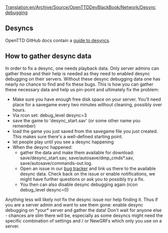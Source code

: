 [[Translation:en/Archive/Source/OpenTTDDevBlackBook/Network/Desync debugging]]
{{en/DevDoc}}

== Desyncs ==

OpenTTD GitHub docs contain a [https://github.com/OpenTTD/OpenTTD/blob/master/docs/desync.md guide to desyncs].

== How to gather desync data ==

In order to fix a desync, one needs playback data. Only server admins can gather those and their help is needed as they need to enabled desync debugging on their servers. Without these desync debugging data one has nearly no chance to find and fix these bugs. This is how you can gather these necessary data and help us pin-point and ultimately fix the problem:

* Make sure you have enough free disk space on your server. You'll need place for a savegame every two minutes without cleaning, possibly over hours.
* Via rcon set: debug_level desync=3
* save the game to 'desync_start.sav' (or some other name you remember)
* load the game you just saved from the savegame file you just created. This makes sure there's a well-defined starting point.
* let people play until you see a desync happening
* When the desync happened:
** gather the data and make them available for download: save/desync_start.sav, save/autosave/dmp_cmds*.sav, save/autosave/commands-out.log.
** Open an issue in our [https://github.com/OpenTTD/OpenTTD/issues bug tracker] and link us there to the available desync data. Check back on the issue or enable notifications, we might have further questions or ask you to possibly try a fix.
** You then can also disable desync debugging again (rcon debug_level desync=0)

Anything less will likely not fix the desync issue nor help finding it. Thus if you are a server admin and want to see them gone: enable desync debugging on *your* server and gather the data! Don't wait for anyone else - chances are slim there will be, especially as some desyncs might need the specific combination of settings and / or NewGRFs which only you use on a server.